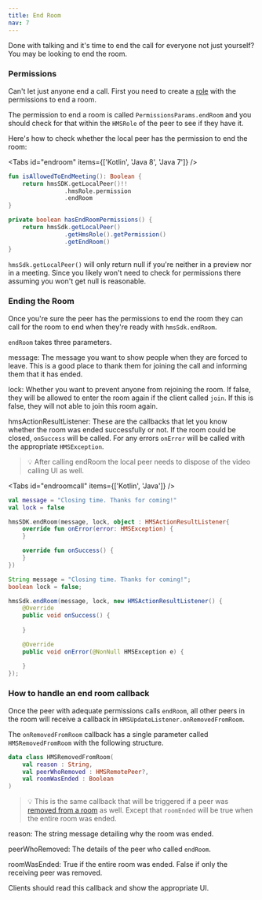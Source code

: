 ```yaml
---
title: End Room
nav: 7
---
```


Done with talking and it's time to end the call for everyone not just yourself? You may be looking to end the room.

### Permissions

Can't let just anyone end a call. First you need to create a [role](../foundation/templates-and-roles) with the permissions to end a room.

The permission to end a room is called `PermissionsParams.endRoom` and you should check for that within the `HMSRole` of the peer to see if they have it.

Here's how to check whether the local peer has the permission to end the room:

<Tabs id="endroom" items={['Kotlin', 'Java 8', 'Java 7']} />

<Tab id='endroom-0'>

```kotlin
fun isAllowedToEndMeeting(): Boolean {
    return hmsSDK.getLocalPeer()!!
                .hmsRole.permission
                .endRoom
}
```

</Tab>

<Tab id='endroom-1'>

```java
private boolean hasEndRoomPermissions() {
    return hmsSdk.getLocalPeer()
                .getHmsRole().getPermission()
                .getEndRoom()
}
```
</Tab>

`hmsSdk.getLocalPeer()` will only return null if you're neither in a preview nor in a meeting. Since you likely won't need to check for permissions there assuming you won't get null is reasonable.

### Ending the Room

Once you're sure the peer has the permissions to end the room they can call for the room to end when they're ready with `hmsSdk.endRoom`.

`endRoom` takes three parameters.

message: The message you want to show people when they are forced to leave. This is a good place to thank them for joining the call and informing them that it has ended.

lock: Whether you want to prevent anyone from rejoining the room. If false, they will be allowed to enter the room again if the client called `join`. If this is false, they will not able to join this room again.

hmsActionResultListener: These are the callbacks that let you know whether the room was ended successfully or not. If the room could be closed, `onSuccess` will be called. For any errors `onError` will be called with the appropriate `HMSException`.

> 💡 After calling endRoom the local peer needs to dispose of the video calling UI as well.

<Tabs id="endroomcall" items={['Kotlin', 'Java']} />

<Tab id='endroomcall-0'>

```kotlin
val message = "Closing time. Thanks for coming!"
val lock = false

hmsSDK.endRoom(message, lock, object : HMSActionResultListener{
    override fun onError(error: HMSException) {
    }

    override fun onSuccess() {
    }
})
```
</Tab>

<Tab id='endroomcall-1'>


```java
String message = "Closing time. Thanks for coming!";
boolean lock = false;

hmsSdk.endRoom(message, lock, new HMSActionResultListener() {
    @Override
    public void onSuccess() {
        
    }

    @Override
    public void onError(@NonNull HMSException e) {

    }
});
```
</Tab>

### How to handle an end room callback

Once the peer with adequate permissions calls `endRoom`, all other peers in the room will receive a callback in `HMSUpdateListener.onRemovedFromRoom`.

The `onRemovedFromRoom` callback has a single parameter called `HMSRemovedFromRoom` with the following structure.

```kotlin
data class HMSRemovedFromRoom(
    val reason : String,
    val peerWhoRemoved : HMSRemotePeer?,
    val roomWasEnded : Boolean
)
```

> 💡 This is the same callback that will be triggered if a peer was [removed from a room](Remove-Peer) as well. Except that `roomEnded` will be true when the entire room was ended.

reason: The string message detailing why the room was ended.

peerWhoRemoved: The details of the peer who called `endRoom`.

roomWasEnded: True if the entire room was ended. False if only the receiving peer was removed.

Clients should read this callback and show the appropriate UI.